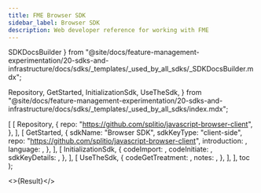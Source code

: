 ```yaml
---
title: FME Browser SDK
sidebar_label: Browser SDK
description: Web developer reference for working with FME
---
```



  SDKDocsBuilder
} from "@site/docs/feature-management-experimentation/20-sdks-and-infrastructure/docs/sdks/_templates/_used_by_all_sdks/_SDKDocsBuilder.mdx";

  Repository,
  GetStarted,
  InitializationSdk,
  UseTheSdk,
} from "@site/docs/feature-management-experimentation/20-sdks-and-infrastructure/docs/sdks/_templates/_used_by_all_sdks/index.mdx";





  [
    [ 
      Repository, 
      { 
        repo: "https://github.com/splitio/javascript-browser-client",
      }, 
    ],
    [ 
      GetStarted, 
      {
        sdkName:         "Browser SDK",
        sdkKeyType:      "client-side",
        repo:            "https://github.com/splitio/javascript-browser-client",
        introduction:    <Introduction />,
        language:        <Language />,
      }, 
    ],
    [ 
      InitializationSdk, 
      {
        codeImport:      <Import />,
        codeInitiate:    <Initiate />,
        sdkKeyDetails:   <ClientSdkKeyDetails />,
      },
    ],
    [
      UseTheSdk,
      {
        codeGetTreatment: <GetTreatment />,
        notes:            <UseNotes />,
      },
    ],
  ],
  toc
);

<>{Result}</>

<DocCardList />